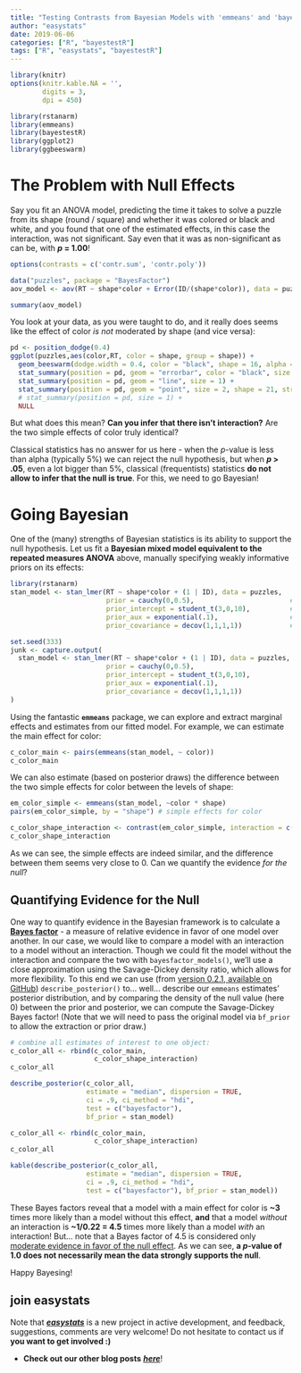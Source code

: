 ```yaml
---
title: "Testing Contrasts from Bayesian Models with 'emmeans' and 'bayestestR'"
author: "easystats"
date: 2019-06-06
categories: ["R", "bayestestR"]
tags: ["R", "easystats", "bayestestR"]
---
```



```r
library(knitr)
options(knitr.kable.NA = '',
        digits = 3,
        dpi = 450)

library(rstanarm)
library(emmeans)
library(bayestestR)
library(ggplot2)
library(ggbeeswarm)
```


# The Problem with Null Effects

Say you fit an ANOVA model, predicting the time it takes to solve a puzzle from its shape (round / square) and whether it was colored or black and white, and you found that one of the estimated effects, in this case the interaction, was not significant. Say even that it was as non-significant as can be, with ***p* = 1.00**!

```r
options(contrasts = c('contr.sum', 'contr.poly'))

data("puzzles", package = "BayesFactor")
aov_model <- aov(RT ~ shape*color + Error(ID/(shape*color)), data = puzzles)

summary(aov_model)
```

You look at your data, as you were taught to do, and it really does seems like the effect of color *is not* moderated by shape (and vice versa):
```r
pd <- position_dodge(0.4)
ggplot(puzzles,aes(color,RT, color = shape, group = shape)) +
  geom_beeswarm(dodge.width = 0.4, color = "black", shape = 16, alpha = 0.2) + 
  stat_summary(position = pd, geom = "errorbar", color = "black", size = 1, width = 0.2) +
  stat_summary(position = pd, geom = "line", size = 1) +
  stat_summary(position = pd, geom = "point", size = 2, shape = 21, stroke = 2, fill = "black") +
  # stat_summary(position = pd, size = 1) + 
  NULL
```

But what does this mean? **Can you infer that there isn't interaction?** Are the two simple effects of color truly identical?

Classical statistics has no answer for us here - when the *p*-value is less than alpha (typically 5%) we can reject the null hypothesis, but when ***p* > .05**, even a lot bigger than 5%, classical (frequentists) statistics **do not allow to infer that the null is true**. For this, we need to go Bayesian!

# Going Bayesian

One of the (many) strengths of Bayesian statistics is its ability to support the null hypothesis. Let us fit a **Bayesian mixed model equivalent to the repeated measures ANOVA** above, manually specifying weakly informative priors on its effects:

```r
library(rstanarm)
stan_model <- stan_lmer(RT ~ shape*color + (1 | ID), data = puzzles,
                        prior = cauchy(0,0.5),                        # as per Rouder et al., 2012
                        prior_intercept = student_t(3,0,10),          # weakly informative
                        prior_aux = exponential(.1),                  # weakly informative
                        prior_covariance = decov(1,1,1,1))            # weakly informative
```

```r
set.seed(333)
junk <- capture.output(
  stan_model <- stan_lmer(RT ~ shape*color + (1 | ID), data = puzzles,
                        prior = cauchy(0,0.5),
                        prior_intercept = student_t(3,0,10),
                        prior_aux = exponential(.1),
                        prior_covariance = decov(1,1,1,1))
)

```

Using the fantastic **`emmeans`** package, we can explore and extract marginal effects and estimates from our fitted model. For example, we can estimate the main effect for color:

```r
c_color_main <- pairs(emmeans(stan_model, ~ color))
c_color_main
```

We can also estimate (based on posterior draws) the difference between the two simple effects for color between the levels of shape:

```r
em_color_simple <- emmeans(stan_model, ~color * shape)
pairs(em_color_simple, by = "shape") # simple effects for color

c_color_shape_interaction <- contrast(em_color_simple, interaction = c("pairwise","pairwise"))
c_color_shape_interaction
```

As we can see, the simple effects are indeed similar, and the difference between them seems very close to 0. Can we quantify the evidence *for the null*?

## Quantifying Evidence for the Null

One way to quantify evidence in the Bayesian framework is to calculate a [**Bayes factor**](https://easystats.github.io/bayestestR/articles/bayes_factors.html) - a measure of relative evidence in favor of one model over another. In our case, we would like to compare a model with an interaction to a model without an interaction. Though we could fit the model without the interaction and compare the two with `bayesfactor_models()`, we'll use a close approximation using the Savage-Dickey density ratio, which allows for more flexibility. To this end we can use (from [version 0.2.1, available on GitHub](https://github.com/easystats/bayestestR)) `describe_posterior()` to... well... describe our `emmeans` estimates' posterior distribution, and by comparing the density of the null value (here 0) between the prior and posterior, we can compute the Savage-Dickey Bayes factor! (Note that we will need to pass the original model via `bf_prior` to allow the extraction or prior draw.)

```r
# combine all estimates of interest to one object:
c_color_all <- rbind(c_color_main,
                     c_color_shape_interaction)
c_color_all

describe_posterior(c_color_all,
                   estimate = "median", dispersion = TRUE,
                   ci = .9, ci_method = "hdi",
                   test = c("bayesfactor"),
                   bf_prior = stan_model)
```
```r
c_color_all <- rbind(c_color_main,
                     c_color_shape_interaction)
c_color_all

kable(describe_posterior(c_color_all,
                   estimate = "median", dispersion = TRUE,
                   ci = .9, ci_method = "hdi",
                   test = c("bayesfactor"), bf_prior = stan_model))
```

These Bayes factors reveal that a model with a main effect for color is **~3** times more likely than a model without this effect, **and** that a model *without* an interaction is **~1/0.22 = 4.5** times more likely than a model *with* an interaction! But... note that a Bayes factor of 4.5 is considered only [moderate evidence in favor of the null effect](https://easystats.github.io/report/articles/interpret_metrics.html#bayes-factor-bf). As we can see, **a *p*-value of 1.0 does not necessarily mean the data strongly supports the null**.

Happy Bayesing!



## join easystats

Note that [***easystats***](https://github.com/easystats) is a new project in active development, and feedback, suggestions, comments are very welcome! Do not hesitate to contact us if **you want to get involved :)**

- **Check out our other blog posts** [***here***](https://easystats.github.io/blog/posts/)!

